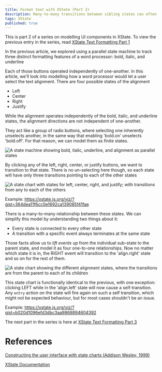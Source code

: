 ```yaml
---
title: Format text with XState (Part 2)
description: Many-to-many transitions between sibling states can often be 'lifted up' into one-to-one transitions from parent to child
tags: XState
published: true
---
```


This is part 2 of a series on modelling UI components in XState. To view the previous entry in the series, read [XState Text Formatting Part 1](blog/format-text-with-xstate-1)

In the previous article, we explored using a parallel state machine to track three distinct formatting features of a word processor: bold, italic, and underline

Each of those buttons operated independently of one-another. In this article, we'll look into modelling how a word processor would let a user select the text alignment. There are four possible states of the alignment

- Left
- Center
- Right
- Justify

While the alignment operates independently of the bold, italic, and underline states, the alignment directions are not independent of one-another.

They act like a group of radio buttons, where selecting one inherently unselects another, in the same way that enabling 'bold.on' unselects 'bold.off'. For that reason, we can model them as finite states.

![A state machine showing bold, italic, underline, and alignment as parallel states](https://dev-to-uploads.s3.amazonaws.com/i/9gyc830hnso58lrj2ulf.png)

By clicking any of the left, right, center, or justify buttons, we want to transition to that state. There is no un-selecting here though, so each state will have only three transitions pointing to each of the other states

![A state chart with states for left, center, right, and justify; with transitions from any to each of the others](https://dev-to-uploads.s3.amazonaws.com/i/ms5ec69ooc10z8rlqrfp.png)

Example: https://xstate.js.org/viz/?gist=364dea11f6cc0e1692ca139085f41fae

There is a many-to-many relationship between these states. We can simplify this model by understanding two things about it:

- Every state is connected to every other state
- A transition with a specific event always terminates at the same state

Those facts allow us to _lift events up_ from the individual sub-state to the parent state, and model it as four one-to-one relationships. Now no matter which state it is in, the RIGHT event will transition to the 'align.right' state and so on for the rest of them.

![A state chart showing the different alignment states, where the transitions are from the parent to each of its children](https://dev-to-uploads.s3.amazonaws.com/i/9c0it5n2euw48zdelsms.png)

This state chart is functionally identical to the previous, with one exception: clicking LEFT while in the 'align.left' state will now cause a self-transition. Any `entry` action on the state will fire again on such a self transition, which might not be expected behaviour, but for most cases shouldn't be an issue.

Example: https://xstate.js.org/viz/?gist=b020d1096efd3dbc3aa9868894604392

The next part in the series is here at [XState Text Formatting Part 3](blog/format-text-with-xstate-3)

# References

[Constructing the user interface with state charts (Addison Wesley, 1999)](https://libgen.lc/ads.php?md5=4D04F809E3680D075B916D541BC2A28A)

[XState Documentation](https://xstate.js.org/docs/)
